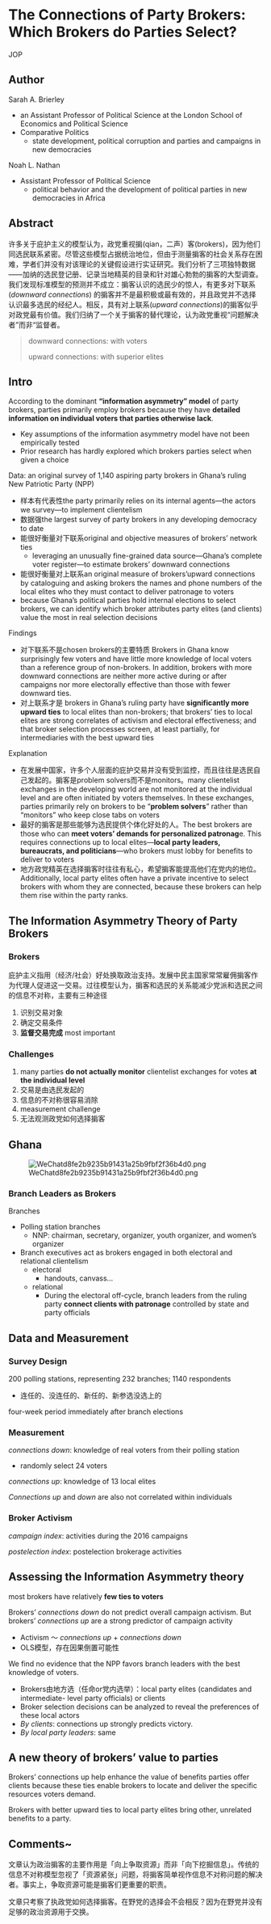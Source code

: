 # The Connections of Party Brokers: Which Brokers do Parties Select?

JOP

## Author

Sarah A. Brierley

* an Assistant Professor of Political Science at the London School of Economics and Political Science
* Comparative Politics
  * state development, political corruption and parties and campaigns in new democracies

Noah L. Nathan

* Assistant Professor of Political Science
  * political behavior and the development of political parties in new democracies in Africa

## Abstract

许多关于庇护主义的模型认为，政党重视掮(qian，二声）客(brokers)，因为他们同选民联系紧密。尽管这些模型占据统治地位，但由于测量掮客的社会关系存在困难，学者们并没有对该理论的关键假设进行实证研究。我们分析了三项独特数据——加纳的选民登记册、记录当地精英的目录和针对雄心勃勃的掮客的大型调查。我们发现标准模型的预测并不成立：掮客认识的选民少的惊人，有更多对下联系(*downward connections*) 的掮客并不是最积极或最有效的，并且政党并不选择认识最多选民的经纪人。相反，具有对上联系(*upward connections*)的掮客似乎对政党最有价值。我们归纳了一个关于掮客的替代理论，认为政党重视“问题解决者”而非“监督者。

> downward connections: with voters
>
> upward connections: with superior elites

## Intro

According to the dominant **“information asymmetry” model** of party brokers, parties primarily employ brokers because they have **detailed information on individual voters that parties otherwise lack**.

* Key assumptions of the information asymmetry model have not been empirically tested
* Prior research has hardly explored which brokers parties select when given a choice

Data: an original survey of 1,140 aspiring party brokers in Ghana’s ruling New Patriotic Party (NPP)

* 样本有代表性the party primarily relies on its internal agents—the actors we survey—to implement clientelism
* 数据强the largest survey of party brokers in any developing democracy to date
* 能很好衡量对下联系original and objective measures of brokers’ network ties
  * leveraging an unusually fine-grained data source—Ghana’s complete voter register—to estimate brokers’ downward connections
* 能很好衡量对上联系an original measure of brokers’upward connections by cataloguing and asking brokers the names and phone numbers of the local elites who they must contact to deliver patronage to voters
* because Ghana’s political parties hold internal elections to select brokers, we can identify which broker attributes party elites (and clients) value the most in real selection decisions

Findings

* 对下联系不是chosen brokers的主要特质 Brokers in Ghana know surprisingly few voters and have little more knowledge of local voters than a reference group of non-brokers. In addition, brokers with more downward connections are neither more active during or after campaigns nor more electorally effective than those with fewer downward ties.
* 对上联系才是 brokers in Ghana’s ruling party have **significantly more upward ties** to local elites than non-brokers; that brokers’ ties to local elites are strong correlates of activism and electoral effectiveness; and that broker selection processes screen, at least partially, for intermediaries with the best upward ties

Explanation

* 在发展中国家，许多个人层面的庇护交易并没有受到监控，而且往往是选民自己发起的。掮客是problem solvers而不是monitors。many clientelist exchanges in the developing world are not monitored at the individual level and are often initiated by voters themselves. In these exchanges, parties primarily rely on brokers to be “**problem solvers**” rather than “monitors” who keep close tabs on voters 
* 最好的掮客是那些能够为选民提供个体化好处的人。The best brokers are those who can **meet voters’ demands for personalized patronag**e. This requires connections up to local elites—**local party leaders, bureaucrats, and politicians**—who brokers must lobby for benefits to deliver to voters
* 地方政党精英在选择掮客时往往有私心，希望掮客能提高他们在党内的地位。Additionally, local party elites often have a private incentive to select brokers with whom they are connected, because these brokers can help them rise within the party ranks.

## The Information Asymmetry Theory of Party Brokers

### Brokers

庇护主义指用（经济/社会）好处换取政治支持。发展中民主国家常常雇佣掮客作为代理人促进这一交易。过往模型认为，掮客和选民的关系能减少党派和选民之间的信息不对称，主要有三种途径

1. 识别交易对象
2. 确定交易条件
3. **监督交易完成** most important

### Challenges

1. many parties **do not actually monitor** clientelist exchanges for votes **at the individual level**
2. 交易是由选民发起的
3. 信息的不对称很容易消除
4. measurement challenge
5. 无法观测政党如何选择掮客

## Ghana

![WeChatd8fe2b9235b91431a25b9fbf2f36b4d0.png](https://github.com/yangtzesyy/weekly-meeting-of-Yu/blob/main/images/WeChatd8fe2b9235b91431a25b9fbf2f36b4d0.png?raw=true)

### Branch Leaders as Brokers

Branches

* Polling station branches
  * NNP: chairman, secretary, organizer, youth organizer, and women’s organizer
* Branch executives act as brokers engaged in both electoral and relational clientelism
  * electoral
    * handouts, canvass...
  * relational
    * During the electoral off-cycle, branch leaders from the ruling party **connect clients with patronage** controlled by state and party officials

## Data and Measurement

### Survey Design

200 polling stations, representing 232 branches; 1140 respondents

* 连任的、没连任的、新任的、新参选没选上的

four-week period immediately after branch elections

### Measurement

*connections down*: knowledge of real voters from their polling station

* randomly select 24 voters

*connections up*: knowledge of 13 local elites

*Connections up* and *down* are also not correlated within individuals

### Broker Activism

*campaign index*: activities during the 2016 campaigns

*postelection index*: postelection brokerage activities

## Assessing the Information Asymmetry theory

most brokers have relatively **few ties to voters**

Brokers’ *connections down* do not predict overall campaign activism. But brokers’ *connections up* are a strong predictor of campaign activity

* Activism ～ *connections up* + *connections down*
* OLS模型，存在因果倒置可能性

We find no evidence that the NPP favors branch leaders with the best knowledge of voters. 

* Brokers由地方选（任命or党内选举）：local party elites (candidates and intermediate- level party officials) or clients
* Broker selection decisions can be analyzed to reveal the preferences of these local actors
* *By clients*: connections up strongly predicts victory.
* *By local party leaders*: same

## A new theory of brokers' value to parties

Brokers’ connections up help enhance the value of benefits parties offer clients because these ties enable brokers to locate and deliver the specific resources voters demand.

Brokers with better upward ties to local party elites bring other, unrelated benefits to a party. 

## Comments~

文章认为政治掮客的主要作用是「向上争取资源」而非「向下挖掘信息」。传统的信息不对称模型忽视了「资源紧张」问题，将掮客简单视作信息不对称问题的解决者。事实上，争取资源可能是掮客们更重要的职责。

文章只考察了执政党如何选择掮客。在野党的选择会不会相反？因为在野党并没有足够的政治资源用于交换。

